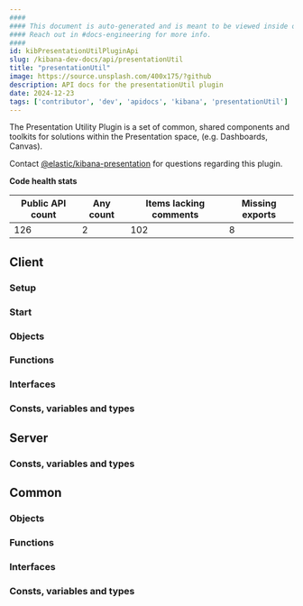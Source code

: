 ```yaml
---
####
#### This document is auto-generated and is meant to be viewed inside our experimental, new docs system.
#### Reach out in #docs-engineering for more info.
####
id: kibPresentationUtilPluginApi
slug: /kibana-dev-docs/api/presentationUtil
title: "presentationUtil"
image: https://source.unsplash.com/400x175/?github
description: API docs for the presentationUtil plugin
date: 2024-12-23
tags: ['contributor', 'dev', 'apidocs', 'kibana', 'presentationUtil']
---
```


The Presentation Utility Plugin is a set of common, shared components and toolkits for solutions within the Presentation space, (e.g. Dashboards, Canvas).

Contact [@elastic/kibana-presentation](https://github.com/orgs/elastic/teams/kibana-presentation) for questions regarding this plugin.

**Code health stats**

| Public API count  | Any count | Items lacking comments | Missing exports |
|-------------------|-----------|------------------------|-----------------|
| 126 | 2 | 102 | 8 |

## Client

### Setup
<DocDefinitionList data={[presentationUtilObj.client.setup]}/>

### Start
<DocDefinitionList data={[presentationUtilObj.client.start]}/>

### Objects
<DocDefinitionList data={presentationUtilObj.client.objects}/>

### Functions
<DocDefinitionList data={presentationUtilObj.client.functions}/>

### Interfaces
<DocDefinitionList data={presentationUtilObj.client.interfaces}/>

### Consts, variables and types
<DocDefinitionList data={presentationUtilObj.client.misc}/>

## Server

### Consts, variables and types
<DocDefinitionList data={presentationUtilObj.server.misc}/>

## Common

### Objects
<DocDefinitionList data={presentationUtilObj.common.objects}/>

### Functions
<DocDefinitionList data={presentationUtilObj.common.functions}/>

### Interfaces
<DocDefinitionList data={presentationUtilObj.common.interfaces}/>

### Consts, variables and types
<DocDefinitionList data={presentationUtilObj.common.misc}/>

